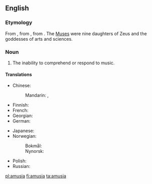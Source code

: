 ==English==

===Etymology===
From {{etyl|LL.|en}}, from {{etyl|grc|en}} {{term|lang=grc|ἀμουσία||tr=amousia|without harmony}}, from {{term|lang=grc|ἄμουσος||tr=amousos|without song}}. The [[Muse]]s were nine daughters of Zeus and the goddesses of arts and sciences.

===Noun===
{{en-noun}}

# The inability to comprehend or respond to music.

====Translations====
{{trans-top|the inability to comprehend or respond to music}}
* Chinese:
*: Mandarin: {{t-|cmn|樂盲|sc=Hani}}, {{t-|cmn|乐盲|tr=lèmáng|sc=Hani}}
* Finnish: {{t-|fi|amusia}}
* French: {{t-|fr|amusie|f}}
* Georgian: {{t-|ka|ამუზია|sc=Geor}}
* German: {{t-|de|Amusie|f}}
{{trans-mid}}
* Japanese: {{t+|ja|音痴|tr=おんち, onchi|sc=Jpan}}
* Norwegian:
*: Bokmål: {{t+|nb|amusi|m}}
*: Nynorsk: {{t-|nn|amusi}}
* Polish: {{t-|pl|amuzja|f}}
* Russian: {{t-|ru|амузи́я|f|sc=Geor}}
{{trans-bottom}}

[[pl:amusia]]
[[fi:amusia]]
[[ta:amusia]]